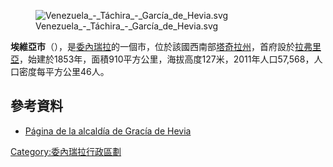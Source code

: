 [[Image:Venezuela_-_Táchira_-_García_de_Hevia.svg|right]]

'''埃維亞市'''（{{lang-es|Municipio Hevia}}），是[[委內瑞拉|委內瑞拉]]的一個市，位於該國西南部[[塔奇拉州|塔奇拉州]]，首府設於[[拉弗里亞|拉弗里亞]]，始建於1853年，面積910平方公里，海拔高度127米，2011年人口57,568，人口密度每平方公里46人。

==參考資料==
* [http://garciadehevia-tachira.gob.ve/ Página de la alcaldía de Gracía de Hevia]{{dead link|date=2017年12月 |bot=InternetArchiveBot |fix-attempted=yes }}

{{Venezuela-geo-stub}}
[[Category:委內瑞拉行政區劃|Category:委內瑞拉行政區劃]]